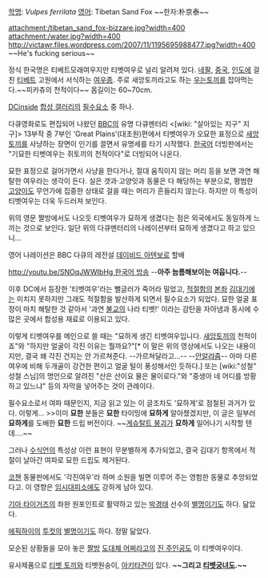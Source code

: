 [[학명]]: ''Vulpes ferrilata''
[[영어]]: Tibetan Sand Fox
~~한자:朴京泰~~

attachment:/tibetan_sand_fox-bizzare.jpg?width=400
attachment:/water.jpg?width=400
http://victawr.files.wordpress.com/2007/11/1195695988477.jpg?width=400
~~He's fucking serious~~

정식 한국명은 티베트모래여우지만 티벳여우로 널리 알려져 있다. [[네팔]], [[중국]], [[인도 공화국|인도]]에 걸친 [[티베트]] 고원에서 서식하는 [[여우]]종. 주로 새앙토끼라고도 하는 [[우는토끼]]를 잡아먹는다.~~피카츄의 천적이다~~ 몸길이는 60~70cm.

[[DCinside]] [[합성 갤러리]]의 [[필수요소]] 중 하나.

다큐영화로도 편집되어 나왔던 [[BBC]]의 유명 다큐멘터리 <[wiki: "살아있는 지구" 지구]> 13부작 중 7부인 'Great Plains'(대초원)편에서 티벳여우가 오묘한 표정으로 [[새앙토끼]]를 사냥하는 장면이 인기를 끌면서 유명세를 타기 시작했다. [[한국어]] 더빙판에서는 "기묘한 티벳여우는 쥐토끼의 천적이다"로 더빙되어 나온다.

묘한 표정으로 걸어가면서 사냥을 한다거나, 절대 움직이지 않는 머리 등을 보면 과연 해탈한 여우라는 생각이 든다. 실은 갯과·고양잇과 동물은 다 해당하는 부분으로, 평범한 [[고양이]]도 무언가에 집중한 상태로 걸을 때는 머리가 흔들리지 않는다. 하지만 이 특성이 티벳여우는 더욱 두드러져 보인다.

위의 영문 짤방에서도 나오듯 티벳여우가 묘하게 생겼다는 점은 외국에서도 동일하게 느끼는 것으로 보인다. 일단 위의 다큐멘터리의 나레이션부터 묘하게 생겼다고 하고 있으니...

{{{#!html
<object width="400" height="220"><param name="allowfullscreen" value="true" /><param name="allowscriptaccess" value="always" /><param name="movie" value="http://vimeo.com/moogaloop.swf?clip_id=12125565&amp;server=vimeo.com&amp;show_title=1&amp;show_byline=1&amp;show_portrait=0&amp;color=&amp;fullscreen=1" /><embed src="http://vimeo.com/moogaloop.swf?clip_id=12125565&amp;server=vimeo.com&amp;show_title=1&amp;show_byline=1&amp;show_portrait=0&amp;color=&amp;fullscreen=1" type="application/x-shockwave-flash" allowfullscreen="true" allowscriptaccess="always" width="580" height="435"></embed></object><p><a href="http://vimeo.com/12125565">The bizarre Tibetan fox. The pika's nemesis.</a> from <a href="http://vimeo.com/user1706534">LOTTO.P</a> on <a href="http://vimeo.com">Vimeo</a>.</p>
}}}

영어 나레이션은 BBC 다큐의 레전설 [[데이비드 아텐보로]] 할배

[[http://youtu.be/SNOqJWWIbHg 한국어 방송]] --'''아주 늠름해보이는 여웁니다.'''--

이후 DC에서 등장한 '티벳여우'라는 뻘글러가 죽어라 밀었고, [[적절]]함의 [[본좌]] [[김대기]]에는 미치지 못하지만 그래도 적절함을 발산하게 되면서 필수요소가 되었다. 묘한 얼굴 표정이 마치 해탈한 것 같아서 '과연 [[불교]]의 나라 티벳!' 이라는 감탄을 자아냄과 동시에 수많은 곳에서 합성용 재료로 이용되고 있다.

이렇게 티벳여우를 메인으로 쓸 때는 "묘하게 생긴 티벳여우입니다. [[새앙토끼]]의 천적이죠"와 "하지만 얼굴이 각진 이유는 뭘까요?"[* 이 말은 위의 영상에서도 나오는 내용이지만, 결국 왜 각진 건지는 안 가르쳐준다. --가르쳐달라고...-- --[[안알랴줌]]-- 아마 다른 여우에 비해 두개골이 강건한 편이고 얼굴 털이 풍성해서인 듯하다.] 또는 [wiki:"성철" 성철 스님]의 명언으로 알려진 "산은 산이요 물은 물이로다."와 "중생아 네 어디를 방황하고 있느냐" 등의 자막을 넣어주는 것이 관례이다.

필수요소로서 여파 때문인지, 지금 읽고 있는 이 글조차도 '묘하게'로 점철된 과거가 있다. 이렇게...
>>이미 '''묘한''' 분들은 '''묘한''' 타이밍에 '''묘하게''' 알아챘겠지만, 이 글은 일부러 '''묘하게'''를 도배한 '''묘한''' 드립 버전이다. ~~[[게슈탈트 붕괴]]가 '''묘하게''' 일어나기 시작할 텐데….~~ 

그러나 [[수식언]]의 특성상 이런 표현이 무분별하게 추가되었고, 결국 김대기 항목에서 적절이 날아간 여파로 묘한 드립도 제거된다.

[[코챈]] 동물판에서도 '각진여우'라 하며 소원을 빌면 이루어 주는 영험한 동물로 추앙되었다고. 이 영향은 [[임시대피소]]에도 강하게 남아 있다.

[[기아 타이거즈]]의 좌완 원포인트로 활약하고 있는 [[박경태]] 선수의 [[별명]]이기도 하다. 닮았다.

[[에픽하이]]의 [[투컷]]의 [[별명]]이기도 하다. 정말 닮았다.

모순된 상황들을 모아 놓은 [[짤방]] [[도대체 어쩌라고]]의 [[진 주인공]]도 이 티벳여우이다.

유사제품으로 [[티벳 토끼]]와 티벳원숭이, [[아키타견]]이 있다. '''~~그리고 [[티벳궁녀]]도.~~'''
